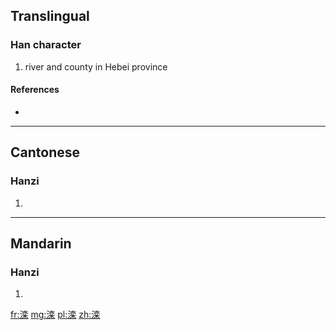 {{also|灤}}
==Translingual==

===Han character===
{{Han char|rn=85|rad=水|as=10|sn=13|four=|canj=EYCD}}

# river and county in Hebei province

====References====
* {{Han ref|kx=0643.241|hdz=31704.010|uh=6EE6|ud=28390}}

----

==Cantonese==

===Hanzi===
{{yue-hanzi|jyut=|y=lyun4|tra=灤}}

# {{defn|lang=yue|sort=水10}}

----

==Mandarin==

===Hanzi===
{{cmn-hanzi|tra=灤|pin=[[luán]] ([[luan2]])|wg=luan<sup>2</sup>}}

# {{defn|lang=cmn|sort=水10}}

[[fr:滦]]
[[mg:滦]]
[[pl:滦]]
[[zh:滦]]